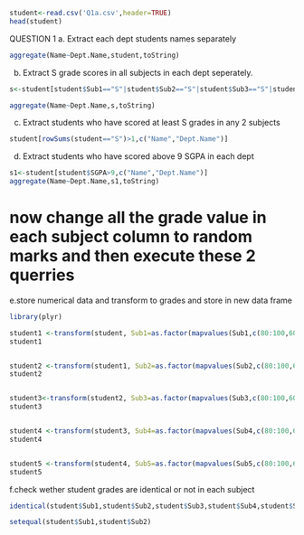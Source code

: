 ```{r}
student<-read.csv('Q1a.csv',header=TRUE)
head(student)
```

QUESTION 1
a. Extract each dept students names separately
```{r}
aggregate(Name~Dept.Name,student,toString)
```

b. Extract S grade scores in all subjects in each dept seperately.
```{r}
s<-student[student$Sub1=="S"|student$Sub2=="S"|student$Sub3=="S"|student$Sub4=="S"|student$Sub5=="S", c("Name","Dept.Name")]

aggregate(Name~Dept.Name,s,toString)
```

c. Extract students who have scored at least S grades in any 2 subjects
```{r}
student[rowSums(student=="S")>1,c("Name","Dept.Name")]
```

d. Extract students who have scored above 9 SGPA in each dept
```{r}
s1<-student[student$SGPA>9,c("Name","Dept.Name")]
aggregate(Name~Dept.Name,s1,toString)

```
# now change all the grade value in each subject column to random marks and then execute these 2 querries
e.store numerical data and transform to grades and store in new data frame


```{r}
library(plyr)

student1 <-transform(student, Sub1=as.factor(mapvalues(Sub1,c(80:100,60:79,40:59,0:39),c(rep("A",21),rep("B",20),rep("C",20),rep("D",40)))))
student1


student2 <-transform(student1, Sub2=as.factor(mapvalues(Sub2,c(80:100,60:79,40:59,0:39),c(rep("A",21),rep("B",20),rep("C",20),rep("D",40)))))
student2


student3<-transform(student2, Sub3=as.factor(mapvalues(Sub3,c(80:100,60:79,40:59,0:39),c(rep("A",21),rep("B",20),rep("C",20),rep("D",40)))))
student3


student4 <-transform(student3, Sub4=as.factor(mapvalues(Sub4,c(80:100,60:79,40:59,0:39),c(rep("A",21),rep("B",20),rep("C",20),rep("D",40)))))
student4


student5 <-transform(student4, Sub5=as.factor(mapvalues(Sub5,c(80:100,60:79,40:59,0:39),c(rep("A",21),rep("B",20),rep("C",20),rep("D",40)))))
student5

```

f.check wether student grades are identical or not in each subject
```{r}
identical(student$Sub1,student$Sub2,student$Sub3,student$Sub4,student$Sub5)
```
```{r}
setequal(student$Sub1,student$Sub2)
```

